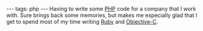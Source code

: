 ---
tags: php
---
Having to write some [[PHP]] code for a company that I work with. Sure brings back some memories, but makes me especially glad that I get to spend most of my time writing [[Ruby]] and [[Objective-C]].
